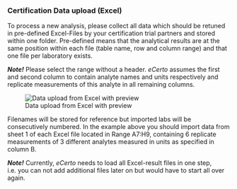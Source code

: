 ### Certification Data upload (Excel)

To process a new analysis, please collect all data which should be retuned in
pre-defined Excel-Files by your certification trial partners and stored within
one folder. Pre-defined means that the analytical results are at the same
position within each file (table name, row and column range) and that one file
per laboratory exists.

***Note!*** 
Please select the range without a header. *eCerto*
assumes the first and second column to contain analyte names and units
respectively and replicate measurements of this analyte in all remaining
columns.

![Data upload from Excel with preview](fig/M_Modul_Dataupload.png)

Filenames will be stored for reference but imported labs will be consecutively 
numbered. In the example above you should import data from sheet 1 of each Excel 
file located in Range A7:H9, containing 6 replicate measurements of 3 different 
analytes measured in units as specified in column B.

***Note!*** 
Currently, *eCerto* needs to load all Excel-result files in one step,
i.e. you can not add additional files later on but would have to start all over
again.
